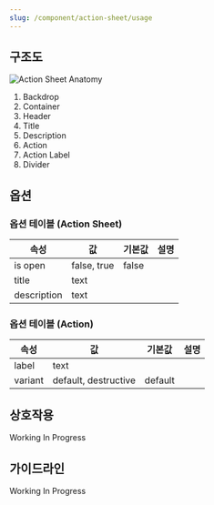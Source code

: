 ```yaml
---
slug: /component/action-sheet/usage
---
```


## 구조도

![Action Sheet Anatomy](./anatomy.png)

1. Backdrop
2. Container
3. Header
4. Title
5. Description
6. Action
7. Action Label
8. Divider

## 옵션

### 옵션 테이블 (Action Sheet)

| 속성               | 값             | 기본값    | 설명   |
| ---------------- | ------------- | ------ | ---- |
| is open          | false, true   | false  |      |
| title            | text          |        |      |
| description      | text          |        |      |

### 옵션 테이블 (Action)

| 속성      | 값                    | 기본값     | 설명  |
| ------- | -------------------- | ------- | --- |
| label   | text                 |         |     |
| variant | default, destructive | default |     |

## 상호작용

Working In Progress

## 가이드라인

Working In Progress
